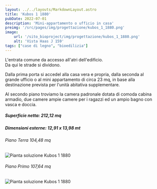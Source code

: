 ```yaml
---
layout: ../../layouts/MarkdownLayout.astro
title: 'Kubos 1 1880'
pubDate: 2022-07-01
description: 'Mini-appartamento o ufficio in casa'
preimg: '/src/pages/img/progettazione/kubos_1_1880.png'
image:
    url: '/sito_bioproject/img/progettazione/kubos_1_1880.png'
    alt: 'Vista Haas J 159'
tags: ["case di legno", "bioedilizia"]
---
```


L'entrata comune da accesso all'atri dell'edificio.  
Da qui le strade si dividono.  
  
Dalla prima porta si accedel alla casa vera e propria, dalla seconda al grande ufficio o al mini appartamento di circa 23 mq, in base alla destinazione prevista per l'unità abitativa supplementare.  
  
Al secondo piano troviamo la camera padronale dotata di comoda cabina armadio, due camere ampie camere per i ragazzi ed un ampio bagno con vasca e doccia.
  
##### Superficie netta: 212,12 mq
##### Dimensioni esterne: 12,91 x 13,98 mt

<div class="w-75 mx-auto m-5">
    <h6>Piano Terra 104,48 mq</h6>
    <Image src={imgPiantaTerra} alt="Pianta soluzione Kubos 1 1880" class="img-fluid"/>
    <h6>Piano Primo 107,64 mq</h6>
    <Image src={imgPiantaPrimo} alt="Pianta soluzione Kubos 1 1880" class="img-fluid"/>
</div>